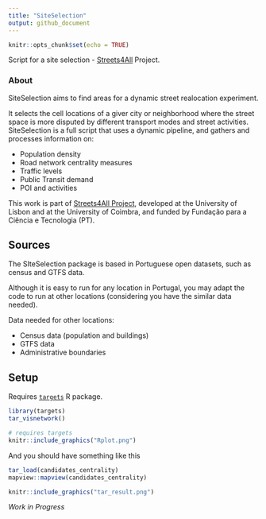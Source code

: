 ```yaml
---
title: "SiteSelection"
output: github_document
---
```


```r
knitr::opts_chunk$set(echo = TRUE)
```

Script for a site selection - [Streets4All](https://streets4all.pt/) Project.


### About

SiteSelection aims to find areas for a dynamic street realocation experiment.

It selects the cell locations of a giver city or neighborhood where the street space is more disputed by different transport modes and street activities. 
SiteSelection is a full script that uses a dynamic pipeline, and gathers and processes information on:

* Population density
* Road network centrality measures
* Traffic levels
* Public Transit demand
* POI and activities

This work is part of [Streets4All Project](https://streets4all.tecnico.ulisboa.pt), developed at the University of Lisbon and at the University of Coimbra, and funded by Fundação para a Ciência e Tecnologia (PT).

## Sources

The SIteSelection package is based in Portuguese open datasets, such as census and GTFS data.

Although it is easy to run for any location in Portugal, you may adapt the code to run at other locations (considering you have the similar data needed).

Data needed for other locations:

* Census data (population and buildings)
* GTFS data
* Administrative boundaries


## Setup

Requires [`targets`](https://books.ropensci.org/targets/) R package.

```r
library(targets)
tar_visnetwork()
```
```r
# requires targets
knitr::include_graphics("Rplot.png")
```

And you should have something like this

```r
tar_load(candidates_centrality)
mapview::mapview(candidates_centrality)
```
```r
knitr::include_graphics("tar_result.png")
```

_Work in Progress_
